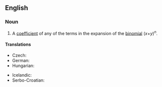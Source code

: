 ==English==

===Noun===
{{en-noun}}

# {{lb|en|combinatorics}} A [[coefficient]] of any of the terms in the expansion of the [[binomial]] (''x''+''y'')<sup>''n''</sup>.

====Translations====
{{trans-top|binomial coefficient}}
* Czech: {{t|cs|kombinační číslo|n}}
* German: {{t+|de|Binomialkoeffizient|m}}
* Hungarian: {{t|hu|binomiális együttható}}
{{trans-mid}}
* Icelandic: {{t|is|tvíliðustuðull|m}}
* Serbo-Croatian: {{t|sh|binomni koeficijent|m}}
{{trans-bottom}}